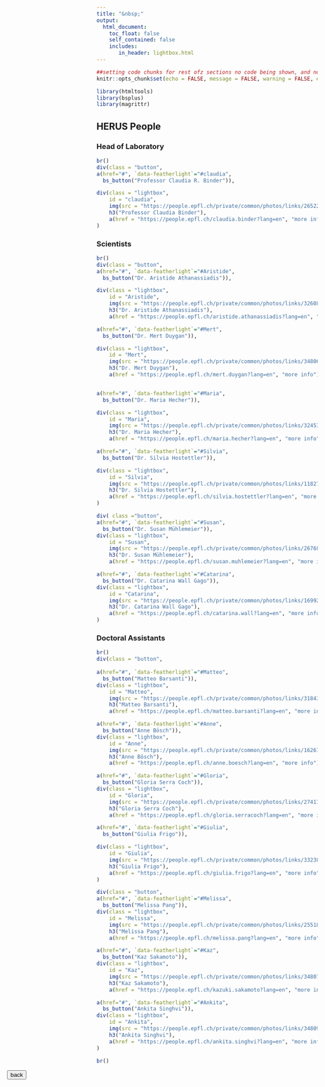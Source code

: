 ```yaml
---
title: "&nbsp;"
output:
  html_document:
    toc_float: false
    self_contained: false
    includes:
       in_header: lightbox.html
---
```

<style>
.GFG {
background-color: white;
border: 2px solid black;
color: green;
padding: 5px 10px;
text-align: center;
display: inline-block;
font-size: 20px;
margin: 10px 30px;
cursor: pointer;
}
.back {
background-color: grey;
border: 2px solid black;
color: black;
padding: 5px 10px;
text-align: center;
display: inline-block;
font-size: 12px;
margin: 10px 30px;
cursor: pointer;
}
.button {
    position: relative;
    margin: 0px 0px 38px calc((100% - 980px) * 0.5);
    left: 34px;
    grid-area: 3 / 1 / 4 / 2;
    justify-self: start;
    align-self: start;
}
</style>

```r
##setting code chunks for rest ofz sections no code being shown, and no messages.
knitr::opts_chunk$set(echo = FALSE, message = FALSE, warning = FALSE, error = FALSE )
```

```r
library(htmltools)
library(bsplus)
library(magrittr)
```

## HERUS People

### Head of Laboratory

```r
br()
div(class = "button",
a(href="#", `data-featherlight`="#claudia",
  bs_button("Professor Claudia R. Binder")),

div(class = "lightbox",
    id = "claudia",
    img(src = "https://people.epfl.ch/private/common/photos/links/265222.jpg?ts=1660131999"),
    h3("Professor Claudia Binder"),
    a(href = "https://people.epfl.ch/claudia.binder?lang=en", "more info"))
)
```

### Scientists

```r
br()
div(class = "button",
a(href="#", `data-featherlight`="#Aristide",
  bs_button("Dr. Aristide Athanassiadis")),

div(class = "lightbox",
    id = "Aristide",
    img(src = "https://people.epfl.ch/private/common/photos/links/326088.jpg?ts=1660132148"),
    h3("Dr. Aristide Athanassiadis"),
    a(href = "https://people.epfl.ch/aristide.athanassiadis?lang=en", "more info")),

a(href="#", `data-featherlight`="#Mert",
  bs_button("Dr. Mert Duygan")),

div(class = "lightbox",
    id = "Mert",
    img(src = "https://people.epfl.ch/private/common/photos/links/348065.jpg?ts=1660132195"),
    h3("Dr. Mert Duygan"),
    a(href = "https://people.epfl.ch/mert.duygan?lang=en", "more info")),


a(href="#", `data-featherlight`="#Maria",
  bs_button("Dr. Maria Hecher")),

div(class = "lightbox",
    id = "Maria",
    img(src = "https://people.epfl.ch/private/common/photos/links/324531.jpg?ts=1660132985"),
    h3("Dr. Maria Hecher"),
    a(href = "https://people.epfl.ch/maria.hecher?lang=en", "more info")),

a(href="#", `data-featherlight`="#Silvia",
  bs_button("Dr. Silvia Hostettler")),

div(class = "lightbox",
    id = "Silvia",
    img(src = "https://people.epfl.ch/private/common/photos/links/118273.jpg?ts=1660132986"),
    h3("Dr. Silvia Hostettler"),
    a(href = "https://people.epfl.ch/silvia.hostettler?lang=en", "more info"))
)

div( class ="button",
a(href="#", `data-featherlight`="#Susan",
  bs_button("Dr. Susan Mühlemeier")),
div(class = "lightbox",
    id = "Susan",
    img(src = "https://people.epfl.ch/private/common/photos/links/267683.jpg?ts=1660132989"),
    h3("Dr. Susan Mühlemeier"),
    a(href = "https://people.epfl.ch/susan.muhlemeier?lang=en", "more info")),

a(href="#", `data-featherlight`="#Catarina",
  bs_button("Dr. Catarina Wall Gago")),
div(class = "lightbox",
    id = "Catarina",
    img(src = "https://people.epfl.ch/private/common/photos/links/169929.jpg?ts=1660132990"),
    h3("Dr. Catarina Wall Gago"),
    a(href = "https://people.epfl.ch/catarina.wall?lang=en", "more info"))
)
```


### Doctoral Assistants

```r
br()
div(class = "button",
    
a(href="#", `data-featherlight`="#Matteo",
  bs_button("Matteo Barsanti")),
div(class = "lightbox",
    id = "Matteo",
    img(src = "https://people.epfl.ch/private/common/photos/links/318435.jpg?ts=1660133276"),
    h3("Matteo Barsanti"),
    a(href = "https://people.epfl.ch/matteo.barsanti?lang=en", "more info")),

a(href="#", `data-featherlight`="#Anne",
  bs_button("Anne Bösch")),
div(class = "lightbox",
    id = "Anne",
    img(src = "https://people.epfl.ch/private/common/photos/links/162616.jpg?ts=1660133279"),
    h3("Anne Bösch"),
    a(href = "https://people.epfl.ch/anne.boesch?lang=en", "more info")),

a(href="#", `data-featherlight`="#Gloria",
  bs_button("Gloria Serra Coch")),
div(class = "lightbox",
    id = "Gloria",
    img(src = "https://people.epfl.ch/private/common/photos/links/274178.jpg?ts=1660133282"),
    h3("Gloria Serra Coch"),
    a(href = "https://people.epfl.ch/gloria.serracoch?lang=en", "more info")),

a(href="#", `data-featherlight`="#Giulia",
  bs_button("Giulia Frigo")),

div(class = "lightbox",
    id = "Giulia",
    img(src = "https://people.epfl.ch/private/common/photos/links/332385.jpg?ts=1660133286"),
    h3("Giulia Frigo"),
    a(href = "https://people.epfl.ch/giulia.frigo?lang=en", "more info"))
)

div(class = "button",
a(href="#", `data-featherlight`="#Melissa",
  bs_button("Melissa Pang")),
div(class = "lightbox",
    id = "Melissa",
    img(src = "https://people.epfl.ch/private/common/photos/links/255185.jpg?ts=1660133289"),
    h3("Melissa Pang"),
    a(href = "https://people.epfl.ch/melissa.pang?lang=en", "more info")),

a(href="#", `data-featherlight`="#Kaz",
  bs_button("Kaz Sakamoto")),
div(class = "lightbox",
    id = "Kaz",
    img(src = "https://people.epfl.ch/private/common/photos/links/348070.jpg?ts=1660133290"),
    h3("Kaz Sakamoto"),
    a(href = "https://people.epfl.ch/kazuki.sakamoto?lang=en", "more info")),

a(href="#", `data-featherlight`="#Ankita",
  bs_button("Ankita Singhvi")),
div(class = "lightbox",
    id = "Ankita",
    img(src = "https://people.epfl.ch/private/common/photos/links/348099.jpg?ts=1660133293"),
    h3("Ankita Singhvi"),
    a(href = "https://people.epfl.ch/ankita.singhvi?lang=en", "more info"))
)

br()
```
<div class = "button">
<a href='choices.html'>
<button class="btn btn-secondary">back</button>
</a>
</div>